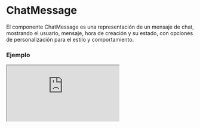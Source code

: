 
# ChatMessage

El componente ChatMessage es una representación de un mensaje de chat, mostrando el usuario, mensaje, hora de creación y su estado, con opciones de personalización para el estilo y comportamiento.

### Ejemplo

<Iframe
  minHeightIframe="30dvh"
  src="https://fenextjs-component-storybook.vercel.app/iframe.html?args=&id=chat-message--index&viewMode=story"
/>

### Importacion

Para importar el componente ChatMessage, se puede hacer desde fenextjs

```tsx copy
import { ChatMessage } from "fenextjs";
```

### Parametros

| Parametro | Tipo                 | Requerido | Default                                  | Descripcion                                                                                       |
| --------- | -------------------- | --------- | ---------------------------------------- | ------------------------------------------------------------------------------------------------- |
| id        | string \| number     | sí        | undefined                                | Identificador único del mensaje.                                                                  |
| loader    | boolean              | no        | false                                    | Indica si el componente está en estado de carga, mostrando placeholders en lugar de contenido.    |
| right     | boolean              | no        | false                                    | Define si el mensaje debe alinearse a la derecha, generalmente para mensajes propios.             |
| account   | Partial\<UserProps\> | no        | undefined                                | Propiedades parciales del usuario que envía el mensaje, incluyendo nombre e imagen de perfil.     |
| message   | ReactNode            | no        | undefined                                | El contenido del mensaje, puede ser texto o cualquier nodo de React.                              |
| createdAt | Date                 | no        | undefined                                | Fecha y hora en la que fue creado el mensaje.                                                     |
| view      | boolean              | no        | false                                    | Indica si el mensaje ha sido visto o no.                                                          |
| imgProps  | Partial\<ImgProps\>  | no        | \{ imgIf404: FenextImgUserPlaceholder \} | Propiedades adicionales para el componente Img que se utiliza para mostrar la imagen del usuario. |

### Alineación del mensaje

El componente permite alinear el mensaje hacia la derecha o izquierda basado en el prop `right`.

| Prop `right` | Alineación | Descripción                                                                              |
| ------------ | ---------- | ---------------------------------------------------------------------------------------- |
| false        | Izquierda  | El mensaje se muestra alineado a la izquierda, típico de mensajes recibidos.             |
| true         | Derecha    | El mensaje se muestra alineado a la derecha, típico de mensajes enviados por el usuario. |

### Storybook

Para ver el storybook del componente lo puede hacer con este [link](https://fenextjs-component-storybook.vercel.app/?path=/story/chat-message--index)

### Usos

- Mensaje básico

```tsx copy
<ChatMessage
  id={1}
  message="Hola"
  createdAt={new Date()}
  account={{ name: "Usuario" }}
/>
```

- Mensaje alineado a la derecha

```tsx copy
<ChatMessage
  id={2}
  message="Hola, soy yo"
  right={true}
  createdAt={new Date()}
  account={{ name: "Yo" }}
/>
```

- Mensaje en estado de carga

```tsx copy
<ChatMessage id={3} loader={true} />
```
